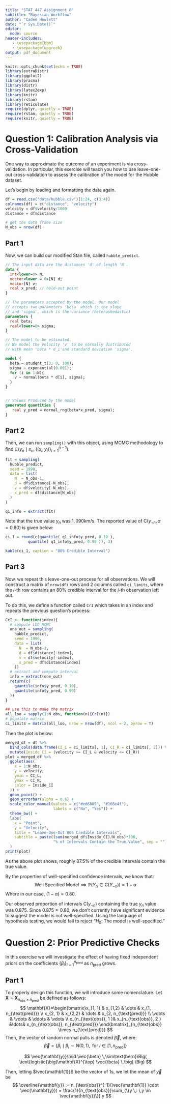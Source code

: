 ```yaml
---
title: "STAT 447 Assignment 8"
subtitle: "Bayesian Workflow"
author: "Caden Hewlett"
date: "`r Sys.Date()`"
editor:
  mode: source
header-includes:
   - \usepackage{bbm}
   - \usepackage{upgreek}
output: pdf_document
---
```

```r
knitr::opts_chunk$set(echo = TRUE)
library(extraDistr)
library(ggplot2)
library(pracma)
library(distr)
library(latex2exp)
library(knitr)
library(rstan)
library(reticulate)
require(dplyr, quietly = TRUE)
require(rstan, quietly = TRUE)
require(knitr, quietly = TRUE)
```

# Question 1: Calibration Analysis via Cross-Validation

One way to approximate the outcome of an experiment is via cross-validation. In particular, this exercise will teach you how to use leave-one-out cross-validation to assess the calibration of the model for the Hubble dataset. 

Let’s begin by loading and formatting the data again.

```r
df = read.csv("data/hubble.csv")[1:24, c(3:4)]
colnames(df) = c("distance", "velocity")
velocity = df$velocity/1000
distance = df$distance

# get the data frame size
N_obs = nrow(df)
```

## Part 1

Now, we can build our modified Stan file, called `hubble_predict`.

```stan

// The input data are the distances 'd' of length 'N'.
data {
  int<lower=0> N;
  vector<lower = 0>[N] d;
  vector[N] v;
  real x_pred; // held-out point
}

// The parameters accepted by the model. Our model
// accepts two parameters 'beta' which is the slope
// and 'sigma', which is the variance (heteroskedastic)
parameters {
  real beta;
  real<lower=0> sigma;
}

// The model to be estimated. 
// We model the velocity 'v' to be normally distributed 
// with mean 'beta * d_i'and standard deviation 'sigma'.

model {
  beta ~ student_t(3, 0, 100);
  sigma ~ exponential(0.001);
  for (i in 1:N){
    v ~ normal(beta * d[i], sigma);
  }
}


// Values Produced by the model
generated quantities {
   real y_pred = normal_rng(beta*x_pred, sigma);
}

```

## Part 2

Then, we can run `sampling()` with this object, using MCMC methodology to find $\mathbb{E}\big(y_{n} \mid x_n, \{(x_i, y_i)\}_{i = 1}^{n-1}\big)$. 

```r

fit = sampling(
  hubble_predict,
  seed = 1990,
  data = list(
    N  = N_obs-1,
    d = df$distance[-N_obs], 
    v = df$velocity[-N_obs], 
    x_pred = df$distance[N_obs]
  )
)

q1_info = extract(fit)
```
Note that the true value $y_n$ was $1,090\text{km/s}$. The reported value of $\text{C}(y_{\lnot n}, \alpha = 0.80)$ is given below:
```r
ci_1 = round(c(quantile( q1_info$y_pred, 0.10 ),
          quantile( q1_info$y_pred, 0.90 )), 3)

kable(ci_1, caption = "80% Credible Interval")
```


## Part 3

Now, we repeat this leave-one-out process for all observations. We will construct a matrix of `nrow(df)` rows and 2 columns called `ci_limits`, where the $i$-th row contains an $80\%$ credible interval for the $i$-th observation left out. 

To do this, we define a function called `CrI` which takes in an index and repeats the previous question's process:
```r
CrI <- function(index){
  # compute LOO MCMC
  one_out = sampling(
    hubble_predict,
    seed = 1990,
    data = list(
      N  = N_obs-1,
      d = df$distance[-index], 
      v = df$velocity[-index], 
      x_pred = df$distance[index]
    ))
  # extract and compute interval
  info = extract(one_out)
  return(c(
    quantile(info$y_pred, 0.10),
    quantile(info$y_pred, 0.90)
  ))
}

## use this to make the matrix
all_loo = sapply(1:N_obs, function(n){CrI(n)})
# populate matrix
ci_limits = matrix(all_loo, nrow = nrow(df), ncol = 2, byrow = T)
```

Then the plot is below:

```r
merged_df = df %>%
  bind_cols(data.frame(CI_L = ci_limits[, 1], CI_R = ci_limits[, 2])) %>%
  mutate(Inside_CI = (velocity >= CI_L & velocity <= CI_R))
plot = merged_df %>%
  ggplot(aes(
    x = 1:N_obs,
    y = velocity,
    ymin = CI_L,
    ymax = CI_R,
    color = Inside_CI
  )) +
  geom_point() +
  geom_errorbar(alpha = 0.6) +
  scale_color_manual(values = c("#ed6809", "#166e4f"),
                     labels = c("No", "Yes")) +
  theme_bw() +
  labs(
    x = "Point",
    y = "Velocity",
    title = "Leave-One-Out 80% Credible Intervals",
    subtitle = paste((sum(merged_df$Inside_CI)/N_obs)*100, 
                     "% of Intervals Contain the True Value", sep = "")
  )
print(plot)
```

As the above plot shows, roughly $87.5\%$ of the credible intervals contain the true value.

By the properties of well-specified confidence intervals, we know that:
$$
\text{Well Specified Model} \implies \mathbb{P}\big(Y_n \in \text{C}(Y_{\lnot n})\big) = 1 - \alpha
$$
Where in our case, $(1 - \alpha) = 0.80$.

Our observed proportion of intervals $\text{C}(y_{\lnot n})$ containing the true $y_n$ value was $0.875$. Since $0.875 \approx 0.80$, we don't currently have significant evidence to suggest the model is not well-specified. Using the language of hypothesis testing, we would fail to reject "$H_0$: The model is well-specified."

# Question 2: Prior Predictive Checks

In this exercise we will investigate the effect of having fixed independent priors on the coefficients $\{\beta_i\}_{i = 1}^{n_{\text{pred}}}$ as $n_{\text{pred}}$ grows.


## Part 1

To properly design this function, we will introduce some nomenclature. Let $\mathbf{X} = \mathbf{X}_{n_{\text{obs}} \times n_{\text{pred}}}$ be defined as follows:
$$
\mathbf{X}=\begin{bmatrix}x_{1, 1} & x_{1,2} & \dots & x_{1, n_{\text{pred}}} \\
x_{2, 1} & x_{2,2} & \dots & x_{2, n_{\text{pred}}} \\
                        \vdots  & \vdots & \ddots & \vdots  \\ 
x_{n_{\text{obs}}, 1 }&  x_{n_{\text{obs}}, 2 } &\dots& x_{n_{\text{obs}}, n_{\text{pred}}}
\end{bmatrix}_{n_{\text{obs}} \times n_{\text{pred}}} 
$$
Then, the vector of random normal pulls is denoted $\vec\beta$, where:
$$
\vec\beta = \Big\{ \beta_i \mid \beta_i \sim N(0,1), \text{ for } i \in [1, n_{\text{pred}}]\Big\}
$$

$$
\vec{\mathbf{y}}\mid \vec{\beta} \,\sim\text{bern}\Big( \text{logistic}\big(\mathbf{X}^{\top} \vec{\beta} \,\big) \Big)
$$

Then, letting $\vec{\mathbf{1}}$ be the vector of $1$s, we let the mean of $\vec{y}$ be
$$
\overline{\mathbf{y}} := n_{\text{obs}}^{-1}(\vec{\mathbf{1}} \cdot \vec{\mathbf{y}}) = \frac{1}{n_{\text{obs}}}\sum_{\{y \,: \,y \in \vec{\mathbf{y}}\}} y
$$